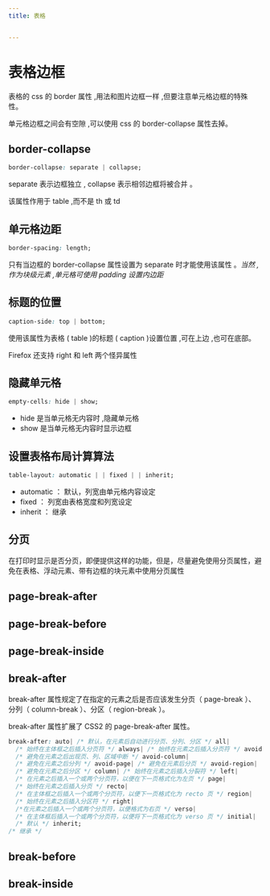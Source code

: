 ```yaml
---
title: 表格


---
```


# 表格边框

表格的 css 的 border 属性 ,用法和图片边框一样 ,但要注意单元格边框的特殊性。

单元格边框之间会有空隙 ,可以使用 css 的 border-collapse 属性去掉。

## border-collapse

```css
border-collapse: separate | collapse;
```

separate 表示边框独立 , collapse 表示相邻边框将被合并 。

该属性作用于 table ,而不是 th 或 td

## 单元格边距

```css
border-spacing: length;
```

只有当边框的 border-collapse 属性设置为 separate 时才能使用该属性 。_当然 ,作为块级元素 ,单元格可使用 padding 设置内边距_

## 标题的位置

```css
caption-side: top | bottom;
```

使用该属性为表格 ( table )的标题 ( caption )设置位置 ,可在上边 ,也可在底部。

Firefox 还支持 right 和 left 两个怪异属性

## 隐藏单元格

```css
empty-cells: hide | show;
```

- hide 是当单元格无内容时 ,隐藏单元格
- show 是当单元格无内容时显示边框

## 设置表格布局计算算法

```css
table-layout: automatic | | fixed | | inherit;
```

- automatic ： 默认，列宽由单元格内容设定
- fixed ： 列宽由表格宽度和列宽设定
- inherit ： 继承

## 分页

在打印时显示是否分页，即便提供这样的功能，但是，尽量避免使用分页属性，避免在表格、浮动元素、带有边框的块元素中使用分页属性

## page-break-after

## page-break-before

## page-break-inside

## break-after

break-after 属性规定了在指定的元素之后是否应该发生分页（ page-break ）、分列（ column-break ）、分区（ region-break ）。

break-after 属性扩展了 CSS2 的 page-break-after 属性。

```css
break-after: auto| /* 默认，在元素后自动进行分页、分列、分区 */ all|
  /* 始终在主体框之后插入分页符 */ always| /* 始终在元素之后插入分页符 */ avoid|
  /* 避免在元素之后出现页、列、区域中断 */ avoid-column|
  /* 避免在元素之后分列 */ avoid-page| /* 避免在元素后分页 */ avoid-region|
  /* 避免在元素之后分区 */ column| /* 始终在元素之后插入分裂符 */ left|
  /* 在元素之后插入一个或两个分页符，以便在下一页格式化为左页 */ page|
  /* 始终在元素之后插入分页 */ recto|
  /* 在主体框之后插入一个或两个分页符，以便下一页格式化为 recto 页 */ region|
  /* 始终在元素之后插入分区符 */ right|
  /*在元素之后插入一个或两个分页符，以便格式为右页 */ verso|
  /* 在主体框后插入一个或两个分页符，以便将下一页格式化为 verso 页 */ initial|
  /* 默认 */ inherit;
/* 继承 */
```

## break-before

## break-inside

            